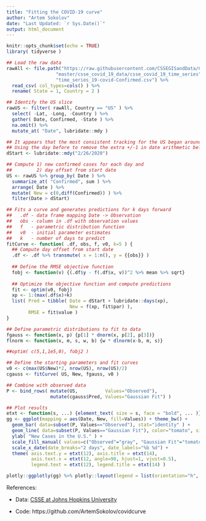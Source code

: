 ```yaml
---
title: "Fitting the COVID-19 curve"
author: "Artem Sokolov"
date: "Last Updated: `r Sys.Date()`"
output: html_document
---
```


```r
knitr::opts_chunk$set(echo = TRUE)
library( tidyverse )
```

```r
## Load the raw data
rawAll <- file.path("https://raw.githubusercontent.com/CSSEGISandData/COVID-19",
                  "master/csse_covid_19_data/csse_covid_19_time_series",
                  "time_series_19-covid-Confirmed.csv") %>%
  read_csv( col_types=cols() ) %>%
  rename( State = 1, Country = 2 )

## Identify the US slice
rawUS <- filter( rawAll, Country == "US" ) %>%
  select( -Lat, -Long, -Country ) %>%
  gather( Date, Confirmed, -State ) %>%
  na.omit() %>%
  mutate_at( "Date", lubridate::mdy )

## It appears that the most consistent tracking for the US began around 2/27
## Using the day before to remove the extra +/-1 in date arithmetic below
dStart <- lubridate::mdy("2/26/2020")

## Compute 1) new confirmed cases for each day and 
##         2) day offset from start date
US <- rawUS %>% group_by( Date ) %>%
  summarize_at( "Confirmed", sum ) %>%
  arrange( Date ) %>%
  mutate( New = c(0,diff(Confirmed)) ) %>%
  filter(Date > dStart)

## Fits a curve and generates predictions for k days forward
##   .df - data frame mapping Date -> Observation
##   obs - column in .df with observation values
##   f   - parametric distribution function
##   v0  - initial parameter estimates
##   k   - number of days to predict
fitCurve <- function( .df, obs, f, v0, k=5 ) {
  ## Compute day offset from start date
  .df <- .df %>% transmute( x = 1:n(), y = {{obs}} )
  
  ## Define the RMSE objective function
  fobj <- function(v) {(.df$y - f(.df$x, v))^2 %>% mean %>% sqrt}
  
  ## Optimize the objective function and compute predictions
  fit <- optim(v0, fobj)
  xp <- 1:(max(.df$x)+k)
  list( Pred = tibble( Date = dStart + lubridate::days(xp),
                       New = f(xp, fit$par) ),
        RMSE = fit$value )
}

## Define parametric distributions to fit to data
fgauss <- function(x, p) {p[1] * dnorm(x, p[2], p[3])}
flnorm <- function(x, m, s, w, b) {w * dlnorm(x-b, m, s)}

##optim( c(5,1,1e5,0), fobj2 )

## Define the starting parameters and fit curves
v0 <- c(max(US$New)*2, nrow(US), nrow(US)/2)
cgauss <- fitCurve( US, New, fgauss, v0 )

## Combine with observed data
P <- bind_rows( mutate(US,          Values="Observed"),
                mutate(cgauss$Pred, Values="Gaussian Fit") )

## Plot results
etxt <- function(s, ...) {element_text( size = s, face = "bold", ... )}
gg <- ggplot(mapping = aes(Date, New, fill=Values)) + theme_bw() +
  geom_bar( data=subset(P, Values=="Observed"), stat="identity" ) +
  geom_line( data=subset(P, Values=="Gaussian Fit"), color="tomato", size=1.25 ) +
  ylab( "New Cases in the U.S." ) +
  scale_fill_manual( values=c("Observed"="gray", "Gaussian Fit"="tomato") ) +
  scale_x_date(date_breaks="2 days", date_labels="%b %d") +
  theme( axis.text.y = etxt(12), axis.title = etxt(14),
         axis.text.x = etxt(12, angle=90, hjust=1, vjust=0.5),
         legend.text = etxt(12), legend.title = etxt(14) )

plotly::ggplotly(gg) %>% plotly::layout(legend = list(orientation="h", y=100))
```

References:

* Data: [CSSE at Johns Hopkins University](https://github.com/CSSEGISandData/COVID-19/tree/master/csse_covid_19_data)

* Code: https://github.com/ArtemSokolov/covidcurve


